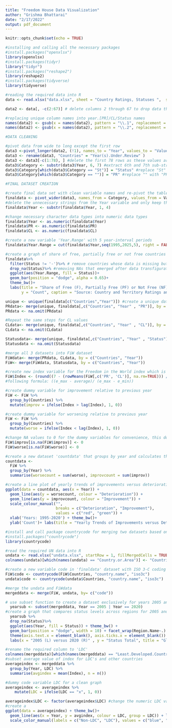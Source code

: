```yaml
---
title: "Freedom House Data Visualization"
author: "Grishma Bhattarai"
date: "2/17/2022"
output: pdf_document
---
```


```r
knitr::opts_chunk$set(echo = TRUE)
```


```r
#installing and calling all the necessary packages 
#install.packages("openxlsx")
library(openxlsx)
#install.packages(tidyr) 
library("tidyr")
#install.packages("reshape2") 
library(reshape2)
#install.packages(tidyverse)
library(tidyverse)
```



```r
#reading the required data into R
data <- read.xlsx("data.xlsx", sheet = "Country Ratings, Statuses ",  startRow = 2, fillMergedCells = TRUE, colNames = TRUE , detectDates = TRUE)
```


```r
data2 <- data[, -c(2:67)] # delete columns 2 through 67 to drop data that are not between 1995-2020
```

```r
#replacing unique column names into year.[PR]/CL/Status names
names(data2) <- gsub(x = names(data2), pattern = "\\.1", replacement = ".CL") 
names(data2) <- gsub(x = names(data2), pattern = "\\.2", replacement = ".Status")
```

```r
#DATA CLEANING

#pivot data from wide to long except the first row
data3 <-pivot_longer(data2, (!1), names_to = "Year", values_to = "Value")
data3 <- rename(data3, "Countries" = "Year(s).Under.Review" ) 
data3 <- data3[-c(1:78), ] #delete the first 78 rows as these values are NA formed from the pivot 
data3$Category <- substr(data3$Year, 6, 7) #extract 6th and 7th sub-string from Year variable to get the particular category
data3$Category[which(data3$Category == "St")] = "Status" #replace "St" with "Status" in Category variable
data3$Category[which(data3$Category == "")] = "PR" #replace "" with "PR" in Category variable
```

```r
#FINAL DATASET CREATION

#create final data set with clean variable names and re-pivot the table to a wide table
finaldata <- pivot_wider(data3, names_from = Category, values_from = Value)
#delete the unnecessary strings from the Year variable and only keep the year value
finaldata$Year <- substr(finaldata$Year, 1, 4) 

#change necessary character data types into numeric data types
finaldata$Year <- as.numeric(finaldata$Year) 
finaldata$PR <- as.numeric(finaldata$PR)
finaldata$CL <- as.numeric(finaldata$CL)

#create a new variable 'Year.Range' with 5 year-interval periods
finaldata$Year.Range = cut(finaldata$Year,seq(1995,2025,5), right = FALSE, left = TRUE) #included 2020-2025 as a category to not miss the 2020 observations
```


```r
#create a graph of share of free, partially free or not free countries in a time interval of 5 years for 1995-20
finaldata%>%
  filter(Status != '-')%>% # remove countries whose data is missing but we include them 
  drop_na(Status)%>% #removing NAs that emerged after data transfiguration
  ggplot(aes(Year.Range, fill = Status))+
  geom_bar(position = "dodge", alpha = 0.65)+
  theme_bw()+
  labs(title = "Share of Free (F), Partially Free (PF) or Not Free (NF) Countries", subtitle = "From 1995-2020", x= "5-Year Intervals: 1995-2020",
       y = "Count", caption = "Source: Country and Territory Ratings and Statuses Data, 1973-2021, Freedom House")
```

```r
unique <- unique(finaldata[c("Countries","Year")]) #create a unique dataset with Countries, Year combination
PRdata<- merge(unique, finaldata[,c("Countries", "Year" , "PR")], by = c("Countries", "Year")) #merge the unique dataset with the finaldata set for PR values
PRdata <- na.omit(PRdata)

#Repeat the same steps for CL values
CLdata<- merge(unique, finaldata[,c("Countries", "Year" , "CL")], by = c("Countries", "Year")) #merge the unique dataset with the finaldata set for CL values
CLdata <- na.omit(CLdata)

Statusdata<- merge(unique, finaldata[,c("Countries", "Year" , "Status")], by = c("Countries", "Year")) #merge the unique dataset with the finaldata set for Status values
Statusdata <- na.omit(Statusdata)

#merge all 3 datasets into FiW dataset
FiWdata<- merge(PRdata, CLdata, by = c("Countries", "Year"))
FiW<- merge(FiWdata, Statusdata, by = c("Countries", "Year"))

#create new index variable for the Freedom in the World index which is the average of PR and CL, scaled
FiW$Index <- (round((7 - (rowMeans(FiW[,c('PR', 'CL')], na.rm=TRUE))) / (7-1), 3)) #scaling by using the 
#following formula: ((e_max - average)/ (e_max - e_min))

```

```r
#create dummy variable for improvement relative to previous year 
FiW <- FiW %>%
  group_by(Countries) %>%
  mutate(improv = ifelse(Index > lag(Index), 1, 0))
```

```r
#create dummy variable for worsening relative to previous year 
FiW <- FiW %>%
  group_by(Countries) %>%
  mutate(worse = ifelse(Index < lag(Index), 1, 0))
```

```r
#change NA values to 0 for the dummy variables for convenience, this does not in any way skew our analysis or graph as we are only concerned with dummy variables 
FiW$improv[is.na(FiW$improv)] <- 0
FiW$worse[is.na(FiW$worse)] <- 0
```

```r
#create a new dataset 'countdata' that groups by year and calculates the count of better-off and worse-off countries for each year
countdata <- 
  FiW %>%
  group_by(Year) %>%
  summarise(worsecount = sum(worse), improvcount = sum(improv))
```

```r
#create a line plot of yearly trends of improvements versus deterioration of freedom
ggplot(data = countdata, aes(x = Year)) +
  geom_line(aes(y = worsecount, colour = "Deterioration")) +
  geom_line(aes(y = improvcount, colour = "Improvement")) +
  scale_colour_manual("", 
                      breaks = c("Deterioration", "Improvement"),
                      values = c("red", "green")) +
  xlab('Years: 1995-2020') + theme_bw()+
  ylab('Count')+ labs(title = "Yearly Trends of Improvements versus Deterioration of Freedom", subtitle = "From 1995-2020",   caption = "Source: Country and Territory Ratings and Statuses Data, 1973-2021, Freedom House")
```


```r
#install and call package countrycode for merging two datasets based on country codes 
#install.packages("countrycode")
library(countrycode)
```
```r
#read the required UN data into R
undata <- read.xlsx("undata.xlsx", startRow = 1, fillMergedCells = TRUE, colNames = TRUE , detectDates = TRUE)
colnames(undata)[which(names(undata) == "Country.or.Area")] <- "Countries"
```

```r
#create a new variable code in 'finaldata' dataset with ISO 3-C coding classification system
FiW$code <- countrycode(FiW$Countries, "country.name", "iso3c")
undata$code <- countrycode(undata$Countries, "country.name", "iso3c")
```
```r
#merge the undata and FiWdata 
mergeddata <- merge(FiW, undata, by= c("code"))
```

```r
# use subset function to create a dataset exclusively for years 2005 and 2020
  yearsub <- subset(mergeddata, Year == 2005 | Year == 2020)
#create a graph that compares status levels across regions for 2005 and 2020
  yearsub %>%
  drop_na(Status)%>% 
  ggplot(aes(Year, fill = Status)) + theme_bw() +
  geom_bar(position = "dodge", width = 10) + facet_wrap(Region.Name~.) + 
  theme(axis.text.x = element_blank(), axis.ticks.x = element_blank()) + 
  labs(x = "2005 (L) versus 2020 (R)" , y = "Status Total", title = "Global Freedom Status", subtitle = "From 1995-2020",  caption = "Source: Freedome House Country and Territory Ratings and Statuses Data & United Nations Geoscheme Data")
```
```r
#rename the required column to 'LDC'
colnames(mergeddata)[which(names(mergeddata) == "Least.Developed.Countries.(LDC)")] <- "LDC" 
#subset average value of index for LDC's and other countries 
averageindex <- mergeddata %>%
  group_by(Year, LDC) %>%
  summarise(avgindex = mean(Index), n = n())
```


```r
#dummy code variable LDC for a clean graph
averageindex <- averageindex %>%
    mutate(LDC = ifelse(LDC == "x", 1, 0))
```

```r
averageindex$LDC <- factor(averageindex$LDC) #change the numeric LDC variable into factor data type
#create a 
ggplot(data = averageindex) + theme_bw()+
  geom_line(aes(x = Year, y = avgindex, colour = LDC, group = LDC)) + labs(y = "Average Index Score", x = "Years: 1995-2020", title = "LDC and Non-LDC Average FiW Scores") + theme_bw()+
  scale_color_manual(labels = c("Non-LDC", "LDC"), values = c("blue", "red")) +labs(subtitle = "From 1995-2020",   caption = "Source: Freedom House Country and Territory Ratings and Statuses Data & United Nations Geoscheme Data")
```


